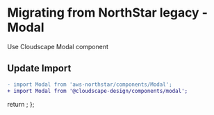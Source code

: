
<Meta title="Migration/Modal" />

# Migrating from NorthStar legacy - Modal

Use <Link href='https://cloudscape.design/components/modal' target='_blank'>Cloudscape Modal component</Link>

## Update Import

```diff
- import Modal from 'aws-northstar/components/Modal';
+ import Modal from '@cloudscape-design/components/modal';
```

  return <SyntaxHighlighter/>;
};